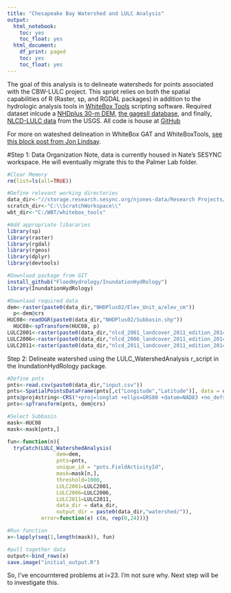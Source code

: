 ```yaml
---
title: "Chesapeake Bay Watershed and LULC Analysis"
output:
  html_notebook:
    toc: yes
    toc_float: yes
  html_document:
    df_print: paged
    toc: yes
    toc_float: yes
---
```


The goal of this analysis is to delineate watersheds for points associated with the CBW-LULC project. This spript relies on both the spatial capabilities of R (Raster, sp, and RGDAL packages) in addition to the hydrologic analysis tools in [WhiteBox Tools](http://www.uoguelph.ca/~hydrogeo/WhiteboxTools/index.html) scripting software. Required dataset inlcude a [NHDplus 30-m DEM](http://www.horizon-systems.com/NHDPlus/NHDPlusV1_02.php), [the gagesII database](https://water.usgs.gov/GIS/metadata/usgswrd/XML/gagesII_Sept2011.xml), and finally, [NLCD-LULC data](https://water.usgs.gov/GIS/metadata/usgswrd/XML/gagesII_Sept2011.xml) from the USGS. All code is house at [GitHub](https://github.com/FloodHydrology/InundationHydRology)

For more on wateshed delineation in WhiteBox GAT and WhiteBoxTools, [see this block post from Jon Lindsay](https://whiteboxgeospatial.wordpress.com/2014/05/04/mapping-watersheds-in-whitebox-gat/).

#Step 1: Data Organization
Note, data is currently housed in Nate's SESYNC workspace.  He will eventually migrate this to the Palmer Lab folder. 

```r
#Clear Memory
rm(list=ls(all=TRUE))

#Define relevant working directories
data_dir<-"//storage.research.sesync.org/njones-data/Research Projects/LULC_CBW/Spatial_Data/"
scratch_dir<-"C:\\ScratchWorkspace\\"
wbt_dir<-"C:/WBT/whitebox_tools"

#Add appropriate libararies
library(sp)
library(raster)
library(rgdal)
library(rgeos)
library(dplyr)
library(devtools)

#Download package from GIT
install_github("FloodHydrology/InundationHydRology")
library(InundationHydRology)

#Download required data
dem<-raster(paste0(data_dir,"NHDPlus02/Elev_Unit_a/elev_cm"))
  p<-dem@crs
HUC08<-readOGR(paste0(data_dir,"NHDPlus02/Subbasin.shp"))
  HUC08<-spTransform(HUC08, p)
LULC2001<-raster(paste0(data_dir,"nlcd_2001_landcover_2011_edition_2014_10_10/nlcd_2001_landcover_2011_edition_2014_10_10/nlcd_2001_landcover_2011_edition_2014_10_10.img"))
LULC2006<-raster(paste0(data_dir,"nlcd_2006_landcover_2011_edition_2014_10_10/nlcd_2006_landcover_2011_edition_2014_10_10.img"))
LULC2011<-raster(paste0(data_dir,"nlcd_2011_landcover_2011_edition_2014_10_10/nlcd_2011_landcover_2011_edition_2014_10_10.img"))

```

Step 2: Delineate watershed using the LULC_WatershedAnalysis r_script in the InundationHydRology package. 

```r
#Define pnts
pnts<-read.csv(paste0(data_dir,"input.csv"))
pnts<-SpatialPointsDataFrame(pnts[,c("Longitude","Latitude")], data = data.frame(pnts$FieldActivityId))
pnts@proj4string<-CRS("+proj=longlat +ellps=GRS80 +datum=NAD83 +no_defs")
pnts<-spTransform(pnts, dem@crs)

#Select Subbasin
mask<-HUC08
mask<-mask[pnts,]

fun<-function(n){
  tryCatch(LULC_WatershedAnalysis(  
                dem=dem,  
                pnts=pnts,
                unique_id = "pnts.FieldActivityId",
                mask=mask[n,], 
                threshold=1000,
                LULC2001=LULC2001,
                LULC2006=LULC2006,
                LULC2011=LULC2011, 
                data_dir = data_dir, 
                output_dir = paste0(data_dir,"watershed/")), 
           error=function(e) c(n, rep(0,24)))}

#Run function
x<-lapply(seq(1,length(mask)), fun)

#pull together data
output<-bind_rows(x)
save.image("initial_output.R")

```

So, I've encourntered problems at i=23. I'm not sure why.  Next step will be to investigate this. 

